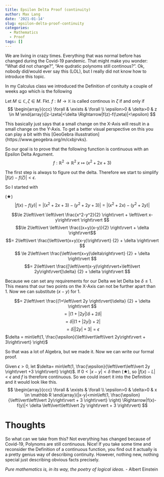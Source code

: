 ```yaml
---
title: Epsilon Delta Proof (continuity)
author: Max Lang
date: '2021-01-14'
slug: epsilon-delta-proof-continuity
categories:
  - Mathematics
  - Proof
tags: []
---
```


We are living in crazy times. Everything that was normal before has changed during the Covid-19 pandemic. That might make you wonder: "What did not change?", "Are qudratic polynoms still continous?". Ok, nobody did/would ever say this (LOL), but I really did not know how to introduce this topic. 

In my Calculus class we introduced the Definition of conituity a couple of weeks ago which is the following

Let $M \subseteq \mathbb{C}, \zeta \in M .$ Fkt. $f: M \longrightarrow \mathbb{K}$ is called continous in $\zeta$ if and only if 
$$
\begin{array}{ccc}
\forall & \exists & \forall \\
\epsilon>0 & \delta>0 & z \in M
\end{array}(|z-\zeta|<\delta \Rightarrow|f(z)-f(\zeta)|<\epsilon)
$$

This basically just says that a small change on the X-Axis will result in a small change on the Y-Axis. To get a better visual perspective on this you can play a bit with this [GeoGebra illusstration]{https://www.geogebra.org/m/cxbjrvks}. 

So our goal is to prove that the following function is continuous with an Epsilon Delta Argument.
$$ f: \mathbb R^2 \rightarrow \mathbb R^2 \;  x\mapsto(x^2+2x+3)$$

The first step is always to figure out the delta. Therefore we start to simplify $|f(z)-f(\zeta)|<\epsilon$.

So I started with 

(★) $$\left\lvert f(x)-f(y) \right\rvert= \left\lvert (x^2+2x+3) - (y^2+2y+3) \right\rvert = \left\lvert (x^2+2x)-(y^2+2y) \right\rvert$$

$$\le 2\left\lvert \left\lvert \frac{x^2-y^2}{2} \right\rvert + \left\lvert x- y\right\rvert \right\rvert $$
$$\le 2\left\lvert \left\lvert \frac{(x+y)(x-y)}{2} \right\rvert + \delta \right\rvert$$
$$= 2\left\lvert \frac{\left\lvert(x+y)(x-y)\right\rvert}  {2} + \delta \right\rvert $$
$$ \le 2\left\lvert \frac{\left\lvert(x+y)\delta\right\rvert}  {2} + \delta \right\rvert $$
$$= 2\left\lvert \frac{[\left\lvert(x-y)\right\rvert+\left\lvert 2y\right\rvert]\delta}  {2} + \delta \right\rvert $$

Because we can set any requirements for our Delta we let Delta be $\delta \le1.$ This means that our two points on the X-Axis can not be further apart than 1. Now we can substitute $(x-y)$ for 1.

$$= 2\left\lvert \frac{(1+\left\lvert 2y \right\rvert)\delta}  {2} + \delta \right\rvert $$
$$= \left\lvert(1+\left\lvert 2y \right\rvert)\delta + 2 \delta \right\rvert $$
$$= \delta \left\lvert(1+\left\lvert 2y \right\rvert) + 2 \right\rvert $$
$$= \delta \left\lvert \left\lvert 2y \right\rvert + 3 \right\rvert = \epsilon $$
$\delta = min\left(1, \frac{\epsilon}{\left\lvert\left\lvert 2y\right\rvert + 3\right\rvert} \right)$ 

So that was a lot of Algebra, but we made it. Now we can write our formal proof.

Given $\epsilon>0,$ let $\delta= min\left(1, \frac{\epsilon}{\left\lvert\left\lvert 2y \right\rvert +3 \right\rvert} \right)$.  If $0<|x-y|<\delta$ then (★), so $|f(x)-L|<\epsilon$ and $f$ is therefore continuous. So we could insert it into the Definition and it would look like this.
$$
\begin{array}{ccc}
\forall & \exists & \forall \\
\epsilon>0 & \delta>0 & x \in \mathbb R
\end{array}(|x-y|<min\left(1, \frac{\epsilon}{\left\lvert\left\lvert 2y\right\rvert + 3 \right\rvert} \right) \Rightarrow|f(x)-f(y)|< \delta \left\lvert\left\lvert 2y \right\rvert + 3 \right\rvert)
$$

# Thoughts
So what can we take from this? Not everything has changed because of Covid-19, Polynoms are still continuous. Nice! 
If you take some time and reconsider the Definition of a continuous function, you find out it actually is a pretty genius way of describing continuity. However, nothing new, nothing special just describing obvious facts precisely. 

*Pure mathematics is, in its way, the poetry of logical ideas.* - Albert Einstein